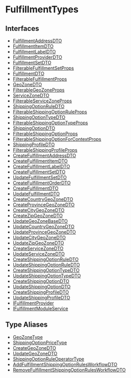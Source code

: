 
# FulfillmentTypes

## Interfaces

- [FulfillmentAddressDTO](FulfillmentTypes/interfaces/types.FulfillmentTypes.FulfillmentAddressDTO.mdx)
- [FulfillmentItemDTO](FulfillmentTypes/interfaces/types.FulfillmentTypes.FulfillmentItemDTO.mdx)
- [FulfillmentLabelDTO](FulfillmentTypes/interfaces/types.FulfillmentTypes.FulfillmentLabelDTO.mdx)
- [FulfillmentProviderDTO](FulfillmentTypes/interfaces/types.FulfillmentTypes.FulfillmentProviderDTO.mdx)
- [FulfillmentSetDTO](FulfillmentTypes/interfaces/types.FulfillmentTypes.FulfillmentSetDTO.mdx)
- [FilterableFulfillmentSetProps](FulfillmentTypes/interfaces/types.FulfillmentTypes.FilterableFulfillmentSetProps.mdx)
- [FulfillmentDTO](FulfillmentTypes/interfaces/types.FulfillmentTypes.FulfillmentDTO.mdx)
- [FilterableFulfillmentProps](FulfillmentTypes/interfaces/types.FulfillmentTypes.FilterableFulfillmentProps.mdx)
- [GeoZoneDTO](FulfillmentTypes/interfaces/types.FulfillmentTypes.GeoZoneDTO.mdx)
- [FilterableGeoZoneProps](FulfillmentTypes/interfaces/types.FulfillmentTypes.FilterableGeoZoneProps.mdx)
- [ServiceZoneDTO](FulfillmentTypes/interfaces/types.FulfillmentTypes.ServiceZoneDTO.mdx)
- [FilterableServiceZoneProps](FulfillmentTypes/interfaces/types.FulfillmentTypes.FilterableServiceZoneProps.mdx)
- [ShippingOptionRuleDTO](FulfillmentTypes/interfaces/types.FulfillmentTypes.ShippingOptionRuleDTO.mdx)
- [FilterableShippingOptionRuleProps](FulfillmentTypes/interfaces/types.FulfillmentTypes.FilterableShippingOptionRuleProps.mdx)
- [ShippingOptionTypeDTO](FulfillmentTypes/interfaces/types.FulfillmentTypes.ShippingOptionTypeDTO.mdx)
- [FilterableShippingOptionTypeProps](FulfillmentTypes/interfaces/types.FulfillmentTypes.FilterableShippingOptionTypeProps.mdx)
- [ShippingOptionDTO](FulfillmentTypes/interfaces/types.FulfillmentTypes.ShippingOptionDTO.mdx)
- [FilterableShippingOptionProps](FulfillmentTypes/interfaces/types.FulfillmentTypes.FilterableShippingOptionProps.mdx)
- [FilterableShippingOptionForContextProps](FulfillmentTypes/interfaces/types.FulfillmentTypes.FilterableShippingOptionForContextProps.mdx)
- [ShippingProfileDTO](FulfillmentTypes/interfaces/types.FulfillmentTypes.ShippingProfileDTO.mdx)
- [FilterableShippingProfileProps](FulfillmentTypes/interfaces/types.FulfillmentTypes.FilterableShippingProfileProps.mdx)
- [CreateFulfillmentAddressDTO](FulfillmentTypes/interfaces/types.FulfillmentTypes.CreateFulfillmentAddressDTO.mdx)
- [CreateFulfillmentItemDTO](FulfillmentTypes/interfaces/types.FulfillmentTypes.CreateFulfillmentItemDTO.mdx)
- [CreateFulfillmentLabelDTO](FulfillmentTypes/interfaces/types.FulfillmentTypes.CreateFulfillmentLabelDTO.mdx)
- [CreateFulfillmentSetDTO](FulfillmentTypes/interfaces/types.FulfillmentTypes.CreateFulfillmentSetDTO.mdx)
- [UpdateFulfillmentSetDTO](FulfillmentTypes/interfaces/types.FulfillmentTypes.UpdateFulfillmentSetDTO.mdx)
- [CreateFulfillmentOrderDTO](FulfillmentTypes/interfaces/types.FulfillmentTypes.CreateFulfillmentOrderDTO.mdx)
- [CreateFulfillmentDTO](FulfillmentTypes/interfaces/types.FulfillmentTypes.CreateFulfillmentDTO.mdx)
- [UpdateFulfillmentDTO](FulfillmentTypes/interfaces/types.FulfillmentTypes.UpdateFulfillmentDTO.mdx)
- [CreateCountryGeoZoneDTO](FulfillmentTypes/interfaces/types.FulfillmentTypes.CreateCountryGeoZoneDTO.mdx)
- [CreateProvinceGeoZoneDTO](FulfillmentTypes/interfaces/types.FulfillmentTypes.CreateProvinceGeoZoneDTO.mdx)
- [CreateCityGeoZoneDTO](FulfillmentTypes/interfaces/types.FulfillmentTypes.CreateCityGeoZoneDTO.mdx)
- [CreateZipGeoZoneDTO](FulfillmentTypes/interfaces/types.FulfillmentTypes.CreateZipGeoZoneDTO.mdx)
- [UpdateGeoZoneBaseDTO](FulfillmentTypes/interfaces/types.FulfillmentTypes.UpdateGeoZoneBaseDTO.mdx)
- [UpdateCountryGeoZoneDTO](FulfillmentTypes/interfaces/types.FulfillmentTypes.UpdateCountryGeoZoneDTO.mdx)
- [UpdateProvinceGeoZoneDTO](FulfillmentTypes/interfaces/types.FulfillmentTypes.UpdateProvinceGeoZoneDTO.mdx)
- [UpdateCityGeoZoneDTO](FulfillmentTypes/interfaces/types.FulfillmentTypes.UpdateCityGeoZoneDTO.mdx)
- [UpdateZipGeoZoneDTO](FulfillmentTypes/interfaces/types.FulfillmentTypes.UpdateZipGeoZoneDTO.mdx)
- [CreateServiceZoneDTO](FulfillmentTypes/interfaces/types.FulfillmentTypes.CreateServiceZoneDTO.mdx)
- [UpdateServiceZoneDTO](FulfillmentTypes/interfaces/types.FulfillmentTypes.UpdateServiceZoneDTO.mdx)
- [CreateShippingOptionRuleDTO](FulfillmentTypes/interfaces/types.FulfillmentTypes.CreateShippingOptionRuleDTO.mdx)
- [UpdateShippingOptionRuleDTO](FulfillmentTypes/interfaces/types.FulfillmentTypes.UpdateShippingOptionRuleDTO.mdx)
- [CreateShippingOptionTypeDTO](FulfillmentTypes/interfaces/types.FulfillmentTypes.CreateShippingOptionTypeDTO.mdx)
- [UpdateShippingOptionTypeDTO](FulfillmentTypes/interfaces/types.FulfillmentTypes.UpdateShippingOptionTypeDTO.mdx)
- [CreateShippingOptionDTO](FulfillmentTypes/interfaces/types.FulfillmentTypes.CreateShippingOptionDTO.mdx)
- [UpdateShippingOptionDTO](FulfillmentTypes/interfaces/types.FulfillmentTypes.UpdateShippingOptionDTO.mdx)
- [CreateShippingProfileDTO](FulfillmentTypes/interfaces/types.FulfillmentTypes.CreateShippingProfileDTO.mdx)
- [UpdateShippingProfileDTO](FulfillmentTypes/interfaces/types.FulfillmentTypes.UpdateShippingProfileDTO.mdx)
- [IFulfillmentProvider](FulfillmentTypes/interfaces/types.FulfillmentTypes.IFulfillmentProvider.mdx)
- [IFulfillmentModuleService](FulfillmentTypes/interfaces/types.FulfillmentTypes.IFulfillmentModuleService.mdx)

## Type Aliases

- [GeoZoneType](FulfillmentTypes/types/types.FulfillmentTypes.GeoZoneType.mdx)
- [ShippingOptionPriceType](FulfillmentTypes/types/types.FulfillmentTypes.ShippingOptionPriceType.mdx)
- [CreateGeoZoneDTO](FulfillmentTypes/types/types.FulfillmentTypes.CreateGeoZoneDTO.mdx)
- [UpdateGeoZoneDTO](FulfillmentTypes/types/types.FulfillmentTypes.UpdateGeoZoneDTO.mdx)
- [ShippingOptionRuleOperatorType](FulfillmentTypes/types/types.FulfillmentTypes.ShippingOptionRuleOperatorType.mdx)
- [AddFulfillmentShippingOptionRulesWorkflowDTO](FulfillmentTypes/types/types.FulfillmentTypes.AddFulfillmentShippingOptionRulesWorkflowDTO.mdx)
- [RemoveFulfillmentShippingOptionRulesWorkflowDTO](FulfillmentTypes/types/types.FulfillmentTypes.RemoveFulfillmentShippingOptionRulesWorkflowDTO.mdx)
